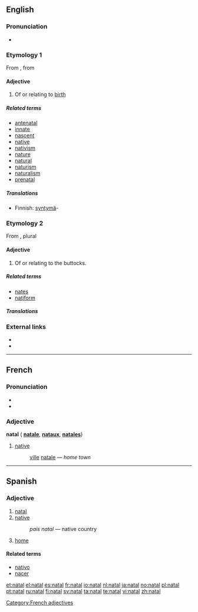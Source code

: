 {{also|Natal|nätäl}}
==English==

===Pronunciation===
* {{rhymes|eɪtəl}}

===Etymology 1===
From {{etyl|la}} {{term|natalis||lang=la|natal}}, from {{term|nasci||lang=la|to be born}}

====Adjective====
{{en-adj}}

# Of or relating to [[birth]]

=====Related terms=====
* [[antenatal]]
* [[innate]]
* [[nascent]]
* [[native]]
* [[nativism]]
* [[nature]]
* [[natural]]
* [[naturism]]
* [[naturalism]]
* [[prenatal]]

=====Translations=====
{{trans-top|Of or relating to birth}}
* Finnish: [[syntymä]]-
{{trans-mid}}
{{trans-bottom}}

===Etymology 2===
From {{etyl|la}} {{term|natis||lang=la|rump}}, plural {{term|nates||lang=la}}

====Adjective====
{{en-adj}}

# Of or relating to the buttocks.

=====Related terms=====
* [[nates]]
* [[natiform]]

=====Translations=====
{{trans-top|Of or relating to the buttocks}}
{{trans-mid}}
{{trans-bottom}}

===External links===
* {{R:Webster 1913}}
* {{R:Century 1911}}

----

==French==

===Pronunciation===
* {{audio|Fr-natal.ogg|audio}}
* {{IPA | /na.tal/}}

===Adjective===
'''natal''' {{m}} ({{f}} '''[[natale]]''', {{m}} {{p}} '''[[nataux]]''', {{f}} {{p}} '''[[natales]]''')

# [[native#English | native]]
#: [[ville#French | ville]] [[natale]]&nbsp;— ''home town''

[[Category:French adjectives]]

----

==Spanish==

===Adjective===
{{es-adj|pl=natales}}

# [[#English|natal]]
# [[native]]
#: ''país natal'' &mdash; native country
# [[home]]

====Related terms====
* [[nativo]]
* [[nacer]]

[[et:natal]]
[[el:natal]]
[[es:natal]]
[[fr:natal]]
[[io:natal]]
[[nl:natal]]
[[ja:natal]]
[[no:natal]]
[[pl:natal]]
[[pt:natal]]
[[ru:natal]]
[[fi:natal]]
[[sv:natal]]
[[ta:natal]]
[[te:natal]]
[[vi:natal]]
[[zh:natal]]